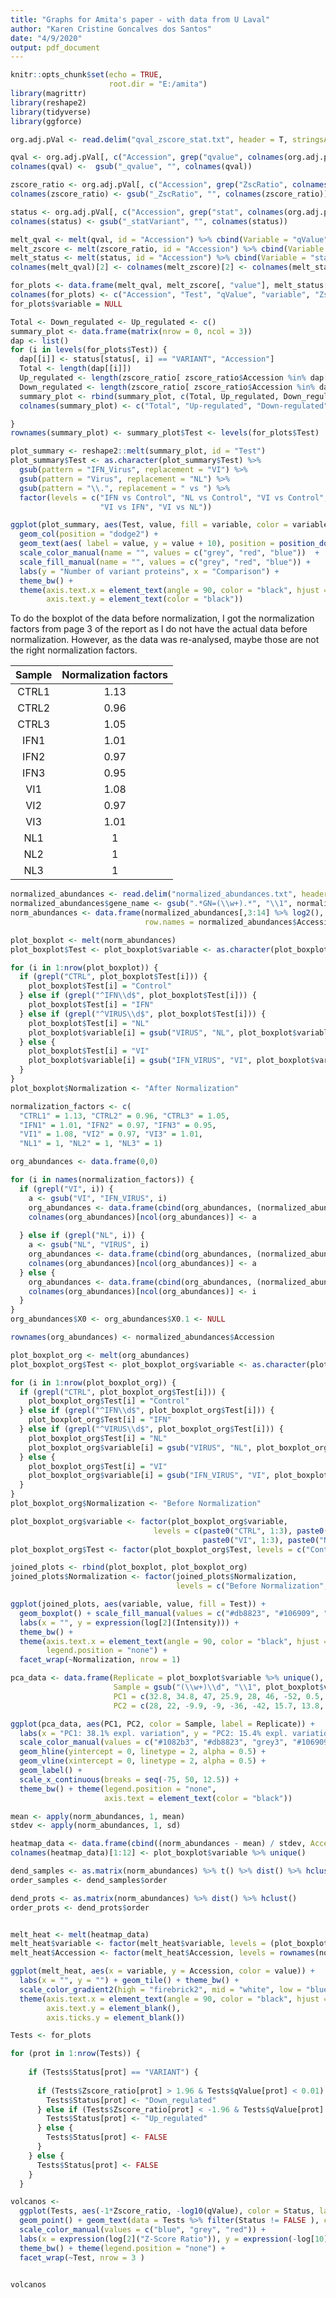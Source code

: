 ```yaml
---
title: "Graphs for Amita's paper - with data from U Laval"
author: "Karen Cristine Goncalves dos Santos"
date: "4/9/2020"
output: pdf_document
---
```


```r
knitr::opts_chunk$set(echo = TRUE, 
                      root.dir = "E:/amita")
library(magrittr)
library(reshape2)
library(tidyverse)
library(ggforce)

```

```r
org.adj.pVal <- read.delim("qval_zscore_stat.txt", header = T, stringsAsFactors = F)

qval <- org.adj.pVal[, c("Accession", grep("qvalue", colnames(org.adj.pVal), value = T))]
colnames(qval) <-  gsub("_qvalue", "", colnames(qval))

zscore_ratio <- org.adj.pVal[, c("Accession", grep("ZscRatio", colnames(org.adj.pVal), value = T))]
colnames(zscore_ratio) <- gsub("_ZscRatio", "", colnames(zscore_ratio))

status <- org.adj.pVal[, c("Accession", grep("stat", colnames(org.adj.pVal), value = T))]
colnames(status) <- gsub("_statVariant", "", colnames(status))
```

```r
melt_qval <- melt(qval, id = "Accession") %>% cbind(Variable = "qValue")
melt_zscore <- melt(zscore_ratio, id = "Accession") %>% cbind(Variable = "zscore_ratio")
melt_status <- melt(status, id = "Accession") %>% cbind(Variable = "status")
colnames(melt_qval)[2] <- colnames(melt_zscore)[2] <- colnames(melt_status)[2] <- "Test"

for_plots <- data.frame(melt_qval, melt_zscore[, "value"], melt_status[, "value"])
colnames(for_plots) <- c("Accession", "Test", "qValue", "variable", "Zscore_ratio", "Status")
for_plots$variable = NULL

Total <- Down_regulated <- Up_regulated <- c()
summary_plot <- data.frame(matrix(nrow = 0, ncol = 3))
dap <- list()
for (i in levels(for_plots$Test)) {
  dap[[i]] <- status[status[, i] == "VARIANT", "Accession"]
  Total <- length(dap[[i]])
  Up_regulated <- length(zscore_ratio[ zscore_ratio$Accession %in% dap[[i]] & zscore_ratio[, i] < -1.96, i])
  Down_regulated <- length(zscore_ratio[ zscore_ratio$Accession %in% dap[[i]] & zscore_ratio[, i]  > 1.96, i])
  summary_plot <- rbind(summary_plot, c(Total, Up_regulated, Down_regulated)) %>% as.data.frame()
  colnames(summary_plot) <- c("Total", "Up-regulated", "Down-regulated")

}
rownames(summary_plot) <- summary_plot$Test <- levels(for_plots$Test)
```
```r
plot_summary <- reshape2::melt(summary_plot, id = "Test")
plot_summary$Test <- as.character(plot_summary$Test) %>% 
  gsub(pattern = "IFN_Virus", replacement = "VI") %>% 
  gsub(pattern = "Virus", replacement = "NL") %>%
  gsub(pattern = "\\.", replacement = " vs ") %>%
  factor(levels = c("IFN vs Control", "NL vs Control", "VI vs Control", 
                    "VI vs IFN", "VI vs NL"))

ggplot(plot_summary, aes(Test, value, fill = variable, color = variable)) +
  geom_col(position = "dodge2") + 
  geom_text(aes( label = value, y = value + 10), position = position_dodge(0.9), color = "black") + 
  scale_color_manual(name = "", values = c("grey", "red", "blue"))  +
  scale_fill_manual(name = "", values = c("grey", "red", "blue")) + 
  labs(y = "Number of variant proteins", x = "Comparison") + 
  theme_bw() + 
  theme(axis.text.x = element_text(angle = 90, color = "black", hjust = 1, vjust = 0.5),
        axis.text.y = element_text(color = "black"))

```

To do the boxplot of the data before normalization, I got the normalization factors from page 3 of the report as I do not have the actual data before normalization. However, as the data was re-analysed, maybe those are not the right normalization factors.

Sample | Normalization factors
:-:|:-:
CTRL1 | 1.13
CTRL2 | 0.96
CTRL3 |1.05
IFN1 | 1.01
IFN2 | 0.97
IFN3 | 0.95
VI1 | 1.08
VI2 | 0.97
VI3 | 1.01
NL1 | 1
NL2 | 1
NL3 | 1

```r
normalized_abundances <- read.delim("normalized_abundances.txt", header = T, stringsAsFactors = F)
normalized_abundances$gene_name <- gsub(".*GN=(\\w+).*", "\\1", normalized_abundances$Description)
norm_abundances <- data.frame(normalized_abundances[,3:14] %>% log2(), 
                              row.names = normalized_abundances$Accession)

plot_boxplot <- melt(norm_abundances)
plot_boxplot$Test <- plot_boxplot$variable <- as.character(plot_boxplot$variable)

for (i in 1:nrow(plot_boxplot)) {
  if (grepl("CTRL", plot_boxplot$Test[i])) {
    plot_boxplot$Test[i] = "Control"
  } else if (grepl("^IFN\\d$", plot_boxplot$Test[i])) {
    plot_boxplot$Test[i] = "IFN"
  } else if (grepl("^VIRUS\\d$", plot_boxplot$Test[i])) {
    plot_boxplot$Test[i] = "NL"
    plot_boxplot$variable[i] = gsub("VIRUS", "NL", plot_boxplot$variable[i])
  } else {
    plot_boxplot$Test[i] = "VI"
    plot_boxplot$variable[i] = gsub("IFN_VIRUS", "VI", plot_boxplot$variable[i])
  }
}
plot_boxplot$Normalization <- "After Normalization"

```


```r

normalization_factors <- c(
  "CTRL1" = 1.13, "CTRL2" = 0.96, "CTRL3" = 1.05, 
  "IFN1" = 1.01, "IFN2" = 0.97, "IFN3" = 0.95, 
  "VI1" = 1.08, "VI2" = 0.97, "VI3" = 1.01, 
  "NL1" = 1, "NL2" = 1, "NL3" = 1)

org_abundances <- data.frame(0,0)

for (i in names(normalization_factors)) { 
  if (grepl("VI", i)) { 
    a <- gsub("VI", "IFN_VIRUS", i)
    org_abundances <- data.frame(cbind(org_abundances, (normalized_abundances[, a] * normalization_factors[i]) %>% log2()))
    colnames(org_abundances)[ncol(org_abundances)] <- a
    
  } else if (grepl("NL", i)) { 
    a <- gsub("NL", "VIRUS", i) 
    org_abundances <- data.frame(cbind(org_abundances, (normalized_abundances[, a] * normalization_factors[i]) %>% log2()))
    colnames(org_abundances)[ncol(org_abundances)] <- a
  } else {
    org_abundances <- data.frame(cbind(org_abundances, (normalized_abundances[, i] * normalization_factors[i]) %>% log2()))
    colnames(org_abundances)[ncol(org_abundances)] <- i
  }
}
org_abundances$X0 <- org_abundances$X0.1 <- NULL

rownames(org_abundances) <- normalized_abundances$Accession

plot_boxplot_org <- melt(org_abundances)
plot_boxplot_org$Test <- plot_boxplot_org$variable <- as.character(plot_boxplot_org$variable)

for (i in 1:nrow(plot_boxplot_org)) {
  if (grepl("CTRL", plot_boxplot_org$Test[i])) {
    plot_boxplot_org$Test[i] = "Control"
  } else if (grepl("^IFN\\d$", plot_boxplot_org$Test[i])) {
    plot_boxplot_org$Test[i] = "IFN"
  } else if (grepl("^VIRUS\\d$", plot_boxplot_org$Test[i])) {
    plot_boxplot_org$Test[i] = "NL"
    plot_boxplot_org$variable[i] = gsub("VIRUS", "NL", plot_boxplot_org$variable[i])
  } else {
    plot_boxplot_org$Test[i] = "VI"
    plot_boxplot_org$variable[i] = gsub("IFN_VIRUS", "VI", plot_boxplot_org$variable[i])
  }
}
plot_boxplot_org$Normalization <- "Before Normalization"
```
```r
plot_boxplot_org$variable <- factor(plot_boxplot_org$variable, 
                                levels = c(paste0("CTRL", 1:3), paste0("IFN", 1:3),
                                           paste0("VI", 1:3), paste0("NL", 1:3)))
plot_boxplot_org$Test <- factor(plot_boxplot_org$Test, levels = c("Control", "IFN", "VI", "NL"))

joined_plots <- rbind(plot_boxplot, plot_boxplot_org)
joined_plots$Normalization <- factor(joined_plots$Normalization, 
                                     levels = c("Before Normalization", "After Normalization"))

ggplot(joined_plots, aes(variable, value, fill = Test)) + 
  geom_boxplot() + scale_fill_manual(values = c("#db8823", "#106909", "#8f2424", "#1082b3")) +
  labs(x = "", y = expression(log[2](Intensity))) +
  theme_bw() + 
  theme(axis.text.x = element_text(angle = 90, color = "black", hjust = 1, vjust = 0.5),
        legend.position = "none") + 
  facet_wrap(~Normalization, nrow = 1)

```

```r
pca_data <- data.frame(Replicate = plot_boxplot$variable %>% unique(),
                       Sample = gsub("(\\w+)\\d", "\\1", plot_boxplot$variable %>% unique()),
                       PC1 = c(32.8, 34.8, 47, 25.9, 28, 46, -52, 0.5, 10.3, -68, -59, -44),
                       PC2 = c(28, 22, -9.9, -9, -36, -42, 15.7, 13.8, 56.5, -14.8, -10.1, -14))

ggplot(pca_data, aes(PC1, PC2, color = Sample, label = Replicate)) + 
  labs(x = "PC1: 38.1% expl. variation", y = "PC2: 15.4% expl. variation") + 
  scale_color_manual(values = c("#1082b3", "#db8823", "grey3", "#106909")) + 
  geom_hline(yintercept = 0, linetype = 2, alpha = 0.5) + 
  geom_vline(xintercept = 0, linetype = 2, alpha = 0.5) +
  geom_label() +
  scale_x_continuous(breaks = seq(-75, 50, 12.5)) + 
  theme_bw() + theme(legend.position = "none",
                     axis.text = element_text(color = "black"))
```

```r
mean <- apply(norm_abundances, 1, mean)
stdev <- apply(norm_abundances, 1, sd)

heatmap_data <- data.frame(cbind((norm_abundances - mean) / stdev, Accession = normalized_abundances$Accession))
colnames(heatmap_data)[1:12] <- plot_boxplot$variable %>% unique()

dend_samples <- as.matrix(norm_abundances) %>% t() %>% dist() %>% hclust() 
order_samples <- dend_samples$order

dend_prots <- as.matrix(norm_abundances) %>% dist() %>% hclust() 
order_prots <- dend_prots$order


melt_heat <- melt(heatmap_data)
melt_heat$variable <- factor(melt_heat$variable, levels = (plot_boxplot$variable %>% unique())[order_samples])
melt_heat$Accession <- factor(melt_heat$Accession, levels = rownames(norm_abundances)[order_prots])

ggplot(melt_heat, aes(x = variable, y = Accession, color = value)) + 
  labs(x = "", y = "") + geom_tile() + theme_bw() + 
  scale_color_gradient2(high = "firebrick2", mid = "white", low = "blue", name = "zScore") + 
  theme(axis.text.x = element_text(angle = 90, color = "black", hjust = 1, vjust = 0.5),
        axis.text.y = element_blank(),
        axis.ticks.y = element_blank())
```

```r
Tests <- for_plots

for (prot in 1:nrow(Tests)) {
    
    if (Tests$Status[prot] == "VARIANT") {
      
      if (Tests$Zscore_ratio[prot] > 1.96 & Tests$qValue[prot] < 0.01) {
        Tests$Status[prot] <- "Down_regulated"
      } else if (Tests$Zscore_ratio[prot] < -1.96 & Tests$qValue[prot] < 0.01) {
        Tests$Status[prot] <- "Up_regulated"
      } else {
        Tests$Status[prot] <- FALSE
      }
    } else {
      Tests$Status[prot] <- FALSE
    }
  }

volcanos <- 
  ggplot(Tests, aes(-1*Zscore_ratio, -log10(qValue), color = Status, label = Accession)) + 
  geom_point() + geom_text(data = Tests %>% filter(Status != FALSE ), check_overlap = T) + 
  scale_color_manual(values = c("blue", "grey", "red")) + 
  labs(x = expression(log[2]("Z-Score Ratio")), y = expression(-log[10](qValue)), title = i) + 
  theme_bw() + theme(legend.position = "none") + 
  facet_wrap(~Test, nrow = 3 )



```

```r
volcanos
```

